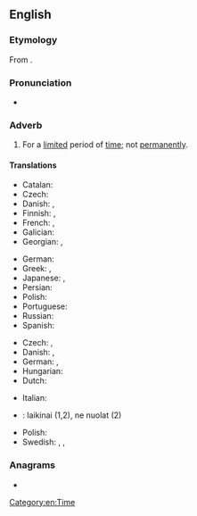 ==English==

===Etymology===
From {{suffix|en|temporary|ly}}.

===Pronunciation===
* {{IPA|/ˌtɛmpəˈɹɛɹəli/|lang=en}}

===Adverb===
{{en-adv|-}}

# For a [[limited]] period of [[time]]; not [[permanently]].

====Translations====
{{trans-top|for a limited period of time}}
* Catalan: {{t|ca|temporalment}}
* Czech: {{t+|cs|dočasně}}
* Danish: {{t|da|foreløbigt}}, {{t|da|midlertidigt}}
* Finnish: {{t+|fi|väliaikaisesti}}, {{t+|fi|tilapäisesti}}
* French: {{t+|fr|temporairement}}, {{t+|fr|provisoirement}}
* Galician: {{t|gl|temporalmente}}
* Georgian: {{t|ka|დროებითად}}, {{t|ka|დროებით}}
{{trans-mid}}
* German: {{t+|de|vorübergehend}}
* Greek: {{t+|el|προσωρινά}}, {{t+|el|πρόσκαιρα}}
* Japanese: {{t+|ja|暫く|tr=shibaraku}}, {{t+|ja|一時的|alt=一時的に|tr=ichijiteki ni}}
* Persian: {{t+|fa|موقتا|tr=movaqqatan|alt=موقتاً|sc=fa-Arab}}
* Polish: {{t+|pl|tymczasowo}}
* Portuguese: {{t|pt|temporariamente}}
* Russian: {{t+|ru|вре́менно}}
* Spanish: {{t|es|temporalmente}}
{{trans-bottom}}

{{checktrans-top}}
* Czech: {{t-check|cs|přechodně}}, {{t|cs|provizorně}}
* Danish: {{t-check|da|midlertidigt}}, {{t|da|forbigående}}
* German: {{t-check|de|temporär}}, {{t+|de|zeitweise}}
* Hungarian: {{t-check|hu|nem véglegesen}}
* Dutch: {{t-check|nl|tijdelijk}}
{{trans-mid}}
* Italian: {{t-check|it|temporaneamente}}
* {{ttbc|lt}}: laikinai (1,2), ne nuolat (2)
* Polish: {{t-check|pl|prowizorycznie}}
* Swedish: {{t-check|sv|temporärt}}, {{t-check|sv|tillfälligt}}, {{t-check|sv|för tillfället}}
{{trans-bottom}}

===Anagrams===
* {{anagrams|en|polarimetry}}

[[Category:en:Time]]